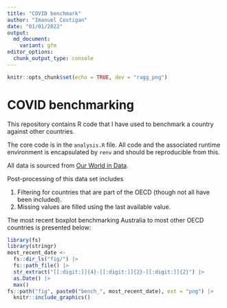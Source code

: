```yaml
---
title: "COVID benchmark"
author: "Imanuel Costigan"
date: "01/01/2022"
output:
  md_document:
    variant: gfm
editor_options: 
  chunk_output_type: console
---
```


```r
knitr::opts_chunk$set(echo = TRUE, dev = "ragg_png")
```

# COVID benchmarking

This repository contains R code that I have used to benchmark a country against
other countries. 

The core code is in the `analysis.R` file. All code and the associated runtime
environment is encapsulated by `renv` and should be reproducible from this.

All data is sourced from [Our World in Data](https://github.com/owid/covid-19-data/tree/master/public/data). 

Post-processing of this data set includes

1. Filtering for countries that are part of the OECD (though not all have 
   been included).
2. Missing values are filled using the last available value.

The most recent boxplot benchmarking Australia to most other OECD countries is 
presented below:

```r
library(fs)
library(stringr)
most_recent_date <- 
  fs::dir_ls("fig/") |>
  fs::path_file() |>
  str_extract("[[:digit:]]{4}-[[:digit:]]{2}-[[:digit:]]{2}") |> 
  as.Date() |>
  max()
fs::path("fig", paste0("bench_", most_recent_date), ext = "png") |>
  knitr::include_graphics()
```


